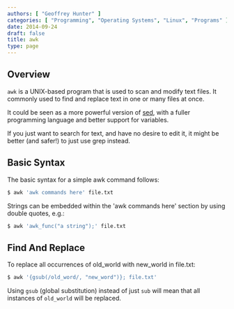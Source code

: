 ```yaml
---
authors: [ "Geoffrey Hunter" ]
categories: [ "Programming", "Operating Systems", "Linux", "Programs" ]
date: 2014-09-24
draft: false
title: awk
type: page
---
```



## Overview

`awk` is a UNIX-based program that is used to scan and modify text files. It commonly used to find and replace text in one or many files at once.

It could be seen as a more powerful version of [sed](/programming/operating-systems/linux/programs/sed), with a fuller programming language and better support for variables.

<Aside type="note">
If you just want to search for text, and have no desire to edit it, it might be better (and safer!) to just use grep instead.
</Aside>

## Basic Syntax

The basic syntax for a simple awk command follows:

```sh    
$ awk 'awk commands here' file.txt
```

Strings can be embedded within the 'awk commands here' section by using double quotes, e.g.:

```sh
$ awk 'awk_func("a string");' file.txt
```

## Find And Replace

To replace all occurrences of old_world with new_world in file.txt:

```sh    
$ awk '{gsub(/old_word/, "new_word")}; file.txt'
```

Using `gsub` (global substitution) instead of just `sub` will mean that all instances of `old_world` will be replaced.
